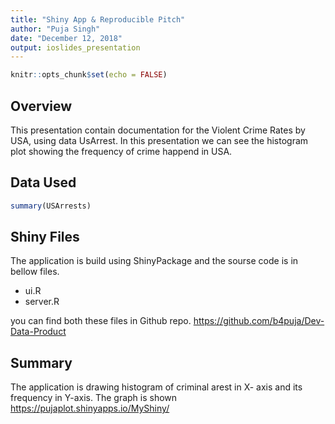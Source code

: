 ---
title: "Shiny App & Reproducible Pitch"
author: "Puja Singh"
date: "December 12, 2018"
output: ioslides_presentation
---

```{r setup, include=FALSE}
knitr::opts_chunk$set(echo = FALSE)
```

## Overview

This presentation contain documentation for the Violent Crime Rates by USA, using data UsArrest. In this presentation we can see the histogram plot showing the frequency of crime happend in USA.


## Data Used
```{r, echo = TRUE}
summary(USArrests)
```

## Shiny Files

The application is build using ShinyPackage and the sourse code is in bellow files.

- ui.R
- server.R


you can find both these files in Github repo. <https://github.com/b4puja/Dev-Data-Product>

## Summary

The application is drawing histogram of criminal arest in X- axis and its frequency in Y-axis. The graph is shown <https://pujaplot.shinyapps.io/MyShiny/> 

